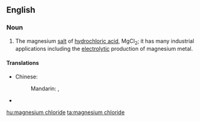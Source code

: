 ==English==

===Noun===
{{wikipedia}}
{{en-noun|sg=[[magnesium]] [[chloride]]|-}}

#{{inorganic compound}} The magnesium [[salt]] of [[hydrochloric acid]], MgCl<sub>2</sub>; it has many industrial applications including the [[electrolytic]] production of magnesium metal.

====Translations====
{{trans-top|magnesium salt of hydrochloric acid}}
* Chinese:
*: Mandarin: {{t|zh|氯化鎂|sc=Hani}}, {{t|zh|氯化镁|tr=lǜhuàměi|sc=Hani}}
{{trans-mid}}
* {{trreq|Finnish}}
{{trans-bottom}}

[[hu:magnesium chloride]]
[[ta:magnesium chloride]]